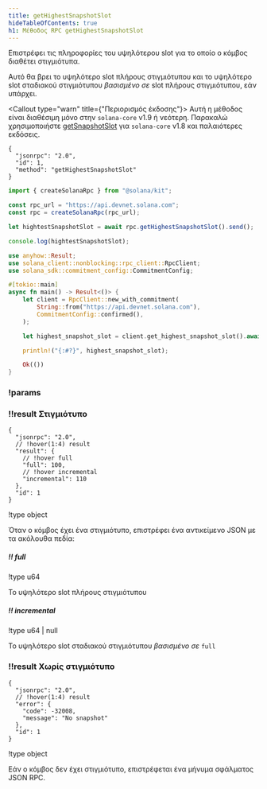 ```yaml
---
title: getHighestSnapshotSlot
hideTableOfContents: true
h1: Μέθοδος RPC getHighestSnapshotSlot
---
```


Επιστρέφει τις πληροφορίες του υψηλότερου slot για το οποίο ο κόμβος διαθέτει
στιγμιότυπα.

Αυτό θα βρει το υψηλότερο slot πλήρους στιγμιότυπου και το υψηλότερο slot
σταδιακού στιγμιότυπου _βασισμένο σε_ slot πλήρους στιγμιότυπου, εάν υπάρχει.

<Callout type="warn" title={"Περιορισμός έκδοσης"}>
  Αυτή η μέθοδος είναι διαθέσιμη μόνο στην `solana-core` v1.9 ή νεότερη.
  Παρακαλώ χρησιμοποιήστε [getSnapshotSlot](/docs/rpc/http/getsnapshotslot) για
  `solana-core` v1.8 και παλαιότερες εκδόσεις.
</Callout>

<APIMethod>

```jsonc !!request curl
{
  "jsonrpc": "2.0",
  "id": 1,
  "method": "getHighestSnapshotSlot"
}
```

```ts !!request title="Kit"
import { createSolanaRpc } from "@solana/kit";

const rpc_url = "https://api.devnet.solana.com";
const rpc = createSolanaRpc(rpc_url);

let hightestSnapshotSlot = await rpc.getHighestSnapshotSlot().send();

console.log(hightestSnapshotSlot);
```

```rs !!request title="Rust"
use anyhow::Result;
use solana_client::nonblocking::rpc_client::RpcClient;
use solana_sdk::commitment_config::CommitmentConfig;

#[tokio::main]
async fn main() -> Result<()> {
    let client = RpcClient::new_with_commitment(
        String::from("https://api.devnet.solana.com"),
        CommitmentConfig::confirmed(),
    );

    let highest_snapshot_slot = client.get_highest_snapshot_slot().await?;

    println!("{:#?}", highest_snapshot_slot);

    Ok(())
}
```

### !params

### !!result Στιγμιότυπο

```jsonc !response
{
  "jsonrpc": "2.0",
  // !hover(1:4) result
  "result": {
    // !hover full
    "full": 100,
    // !hover incremental
    "incremental": 110
  },
  "id": 1
}
```

!type object

Όταν ο κόμβος έχει ένα στιγμιότυπο, επιστρέφει ένα αντικείμενο JSON με τα
ακόλουθα πεδία:

##### !! full

!type u64

Το υψηλότερο slot πλήρους στιγμιότυπου

##### !! incremental

!type u64 | null

Το υψηλότερο slot σταδιακού στιγμιότυπου _βασισμένο σε_ `full`

### !!result Χωρίς στιγμιότυπο

```jsonc !response
{
  "jsonrpc": "2.0",
  // !hover(1:4) result
  "error": {
    "code": -32008,
    "message": "No snapshot"
  },
  "id": 1
}
```

!type object

Εάν ο κόμβος δεν έχει στιγμιότυπο, επιστρέφεται ένα μήνυμα σφάλματος JSON RPC.

</APIMethod>
